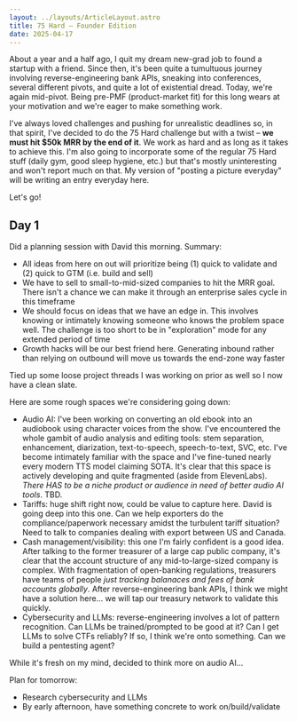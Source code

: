 ```yaml
---
layout: ../layouts/ArticleLayout.astro
title: 75 Hard – Founder Edition
date: 2025-04-17
---
```


About a year and a half ago, I quit my dream new-grad job to found a startup with
a friend. Since then, it's been quite a tumultuous journey involving
reverse-engineering bank APIs, sneaking into conferences, several 
different pivots, and quite a lot of existential dread. Today, we're 
again mid-pivot. Being pre-PMF (product-market fit) for this long wears at your 
motivation and we're eager to make something work. 

I've always loved challenges and pushing for unrealistic deadlines so, in 
that spirit, I've decided to do the 75 Hard challenge but with a twist –
**we must hit $50k MRR by the end of it**. We work as hard and as long
as it takes to achieve this. I'm also going to incorporate 
some of the regular 75 Hard stuff (daily gym, good sleep hygiene, etc.)
but that's mostly uninteresting and won't report much on that. My version of 
"posting a picture everyday" will be writing an entry everyday here.

Let's go!


## Day 1

Did a planning session with David this morning. Summary: 
- All ideas from here on out will prioritize being (1) quick to validate 
and (2) quick to GTM (i.e. build and sell)
- We have to sell to small-to-mid-sized companies to hit the MRR goal. There isn't
a chance we can make it through an enterprise sales cycle in this timeframe
- We should focus on ideas that we have an edge in. This involves knowing or intimately 
knowing someone who knows the problem space well. The challenge is too short to
be in "exploration" mode for any extended period of time
- Growth hacks will be our best friend here. Generating inbound rather than
relying on outbound will move us towards the end-zone way faster

Tied up some loose project threads I was working on prior as well so I now have 
a clean slate. 

Here are some rough spaces we're considering going down:
- Audio AI: I've been working on converting an old ebook into an audiobook
using character voices from the show. I've encountered the whole gambit of
audio analysis and editing tools: stem separation, enhancement, diarization,
text-to-speech, speech-to-text, SVC, etc. I've become intimately familiar 
with the space and I've fine-tuned nearly every modern TTS model claiming SOTA. 
It's clear that this space is actively developing and quite fragmented (aside from ElevenLabs).
*There HAS to be a niche product or audience in need of better audio AI tools*. TBD.
- Tariffs: huge shift right now, could be value to capture here. David is going deep into 
this one. Can we help exporters do the compliance/paperwork necessary amidst the 
turbulent tariff situation? Need to talk to companies dealing with export between US and Canada. 
- Cash management/visibility: this one I'm fairly confident is a good idea. 
After talking to the former treasurer of a large cap public company, it's clear
that the account structure of any mid-to-large-sized company is complex. 
With fragmentation of open-banking regulations, treasurers have teams of people
*just tracking balanaces and fees of bank accounts globally*. After reverse-engineering 
bank APIs, I think we might have a solution here... we will tap our treasury network
to validate this quickly.
- Cybersecurity and LLMs: reverse-engineering involves a lot of pattern recognition.
Can LLMs be trained/prompted to be good at it? Can I get LLMs to solve CTFs reliably? 
If so, I think we're onto something. Can we build a pentesting agent? 

While it's fresh on my mind, decided to think more on audio AI...

Plan for tomorrow:
- Research cybersecurity and LLMs
- By early afternoon, have something concrete to work on/build/validate

